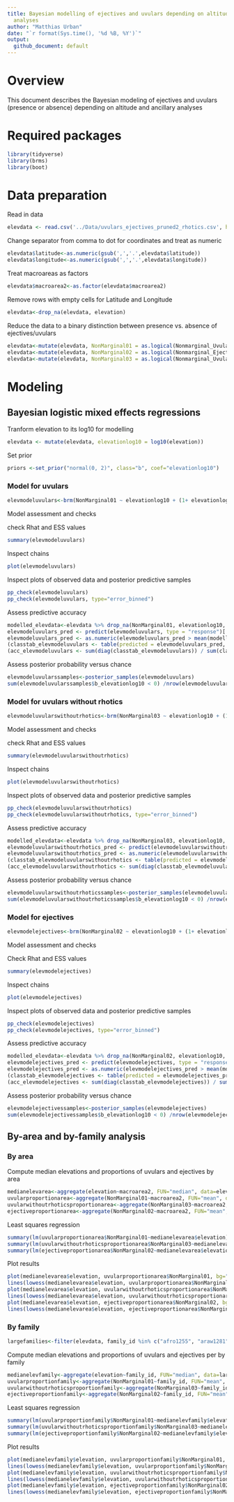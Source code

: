 ---
title: Bayesian modelling of ejectives and uvulars depending on altitude and ancillary
  analyses
author: "Matthias Urban"
date: "`r format(Sys.time(), '%d %B, %Y')`"
output:
  github_document: default
---
# Overview

This document describes the Bayesian modeling of ejectives and uvulars (presence or absence) depending on altitude and ancillary analyses

# Required packages

```{r message=FALSE, warning=FALSE}
library(tidyverse)
library(brms)
library(boot)
```

# Data preparation

Read in data

```{r}
elevdata <- read.csv('../Data/uvulars_ejectives_pruned2_rhotics.csv', header =T)
```

Change separator from comma to dot for coordinates and treat as numeric

```{r}
elevdata$latitude<-as.numeric(gsub(',','.',elevdata$latitude))
elevdata$longitude<-as.numeric(gsub(',','.',elevdata$longitude))
```

Treat macroareas as factors

```{r}
elevdata$macroarea2<-as.factor(elevdata$macroarea2)
```

Remove rows with empty cells for Latitude and Longitude

```{r}
elevdata<-drop_na(elevdata, elevation)
```

Reduce the data to a binary distinction between presence vs. absence of ejectives/uvulars

```{r}
elevdata<-mutate(elevdata, NonMarginal01 = as.logical(Nonmarginal_Uvular), NonMarginal01 = as.numeric(NonMarginal01))
elevdata<-mutate(elevdata, NonMarginal02 = as.logical(Nonmarginal_Ejective), NonMarginal02 = as.numeric(NonMarginal02))
elevdata<-mutate(elevdata, NonMarginal03 = as.logical(Nonmarginal_Uvular_no_rhotics), NonMarginal03 = as.numeric(NonMarginal03))
```

# Modeling


## Bayesian logistic mixed effects regressions

Tranform elevation to its log10 for modelling
```{r, warning=FALSE}
elevdata <- mutate(elevdata, elevationlog10 = log10(elevation))
```

Set prior
```{r}
priors <-set_prior("normal(0, 2)", class="b", coef="elevationlog10")
```

### Model for uvulars
```{r, warning=FALSE, results='hide', cache=TRUE}
elevmodeluvulars<-brm(NonMarginal01 ~ elevationlog10 + (1+ elevationlog10|macroarea2) +(1|family_id), family='bernoulli', data=elevdata, seed=31011, warmup=6000, iter=8000, chains=4, prior=priors, control=list(adapt_delta=0.999, max_treedepth=20))
```

Model assessment and checks

check Rhat and ESS values

```{r}
summary(elevmodeluvulars)
```

Inspect chains
```{r}
plot(elevmodeluvulars)
```

Inspect plots of observed data and posterior predictive samples
```{r}
pp_check(elevmodeluvulars)
pp_check(elevmodeluvulars, type="error_binned")
```

Assess predictive accuracy
```{r}
modelled_elevdata<-elevdata %>% drop_na(NonMarginal01, elevationlog10, macroarea2, family_id)
elevmodeluvulars_pred <- predict(elevmodeluvulars, type = "response")[ , "Estimate"]
elevmodeluvulars_pred <- as.numeric(elevmodeluvulars_pred > mean(modelled_elevdata$NonMarginal01))
(classtab_elevmodeluvulars <- table(predicted = elevmodeluvulars_pred, observed = modelled_elevdata$NonMarginal01))
(acc_elevmodeluvulars <- sum(diag(classtab_elevmodeluvulars)) / sum(classtab_elevmodeluvulars))
```

Assess posterior probability versus chance
```{r}
elevmodeluvularssamples<-posterior_samples(elevmodeluvulars)
sum(elevmodeluvularssamples$b_elevationlog10 < 0) /nrow(elevmodeluvularssamples)
```

### Model for uvulars without rhotics
```{r, warning=FALSE, results='hide', cache=TRUE}
elevmodeluvularswithoutrhotics<-brm(NonMarginal03 ~ elevationlog10 + (1+elevationlog10| macroarea2) +(1|family_id), family='bernoulli', data=elevdata, seed=31011, warmup=6000, iter=8000, chains=4, prior=priors, control=list(adapt_delta=0.999, max_treedepth=20))
```

Model assessment and checks

check Rhat and ESS values

```{r}
summary(elevmodeluvularswithoutrhotics)
```

Inspect chains
```{r}
plot(elevmodeluvularswithoutrhotics)
```

Inspect plots of observed data and posterior predictive samples
```{r}
pp_check(elevmodeluvularswithoutrhotics)
pp_check(elevmodeluvularswithoutrhotics, type="error_binned")
```

Assess predictive accuracy
```{r}
modelled_elevdata<-elevdata %>% drop_na(NonMarginal03, elevationlog10, macroarea2, family_id)
elevmodeluvularswithoutrhotics_pred <- predict(elevmodeluvularswithoutrhotics, type = "response")[ , "Estimate"]
elevmodeluvularswithoutrhotics_pred <- as.numeric(elevmodeluvularswithoutrhotics_pred > mean(modelled_elevdata$NonMarginal03))
(classtab_elevmodeluvularswithoutrhotics <- table(predicted = elevmodeluvularswithoutrhotics_pred, observed = modelled_elevdata$NonMarginal03))
(acc_elevmodeluvularswithoutrhotics <- sum(diag(classtab_elevmodeluvularswithoutrhotics)) / sum(classtab_elevmodeluvularswithoutrhotics))
```

Assess posterior probability versus chance
```{r}
elevmodeluvularswithoutrhoticssamples<-posterior_samples(elevmodeluvularswithoutrhotics)
sum(elevmodeluvularswithoutrhoticssamples$b_elevationlog10 < 0) /nrow(elevmodeluvularswithoutrhoticssamples)
```

### Model for ejectives
```{r, warning=FALSE, results='hide', cache=TRUE}
elevmodelejectives<-brm(NonMarginal02 ~ elevationlog10 + (1+ elevationlog10|macroarea2) +(1|family_id), family='bernoulli', data=elevdata, seed=31011, warmup=6000, iter=8000, chains=4, prior=priors, control=list(adapt_delta=0.999, max_treedepth=20))
```

Model assessment and checks

Check Rhat and ESS values
```{r}
summary(elevmodelejectives)
```

Inspect chains
```{r}
plot(elevmodelejectives)
```

Inspect plots of observed data and posterior predictive samples
```{r}
pp_check(elevmodelejectives)
pp_check(elevmodelejectives, type="error_binned")
```

Assess predictive accuracy
```{r}
modelled_elevdata<-elevdata %>% drop_na(NonMarginal02, elevationlog10, macroarea2, family_id)
elevmodelejectives_pred <- predict(elevmodelejectives, type = "response")[ , "Estimate"]
elevmodelejectives_pred <- as.numeric(elevmodelejectives_pred > mean(modelled_elevdata$NonMarginal02))
(classtab_elevmodelejectives <- table(predicted = elevmodelejectives_pred, observed = modelled_elevdata$NonMarginal02))
(acc_elevmodelejectives <- sum(diag(classtab_elevmodelejectives)) / sum(classtab_elevmodelejectives))
```

Assess posterior probability versus chance
```{r}
elevmodelejectivessamples<-posterior_samples(elevmodelejectives)
sum(elevmodelejectivessamples$b_elevationlog10 < 0) /nrow(elevmodelejectivessamples)
```

## By-area and by-family analysis

### By area
Compute median elevations and proportions of uvulars and ejectives by area
```{r}
medianelevarea<-aggregate(elevation~macroarea2, FUN="median", data=elevdata)
uvularproportionarea<-aggregate(NonMarginal01~macroarea2, FUN="mean", data=elevdata)
uvularwithoutrhoticsproportionarea<-aggregate(NonMarginal03~macroarea2, FUN="mean", data=elevdata)
ejectiveproportionarea<-aggregate(NonMarginal02~macroarea2, FUN="mean", data=elevdata)
```

Least squares regression
```{r}
summary(lm(uvularproportionarea$NonMarginal01~medianelevarea$elevation))
summary(lm(uvularwithoutrhoticsproportionarea$NonMarginal03~medianelevarea$elevation))
summary(lm(ejectiveproportionarea$NonMarginal02~medianelevarea$elevation))
```

Plot results
```{r}
plot(medianelevarea$elevation, uvularproportionarea$NonMarginal01, bg="black", pch=21, xlab="Median elevation per area", ylab="Proportion Uvulars")
lines(lowess(medianelevarea$elevation, uvularproportionarea$NonMarginal01, f=10, iter=10))
plot(medianelevarea$elevation, uvularwithoutrhoticsproportionarea$NonMarginal03, bg="black", pch=21, xlab="Median elevation per area", ylab="Proportion Uvulars without Rhotics")
lines(lowess(medianelevarea$elevation, uvularwithoutrhoticsproportionarea$NonMarginal03, f=10, iter=10))
plot(medianelevarea$elevation, ejectiveproportionarea$NonMarginal02, bg="black", pch=21, xlab="Median elevation per area", ylab="Proportion Ejectives")
lines(lowess(medianelevarea$elevation, ejectiveproportionarea$NonMarginal02, f=10, iter=10))
```

### By family

```{r}
largefamilies<-filter(elevdata, family_id %in% c("afro1255", "araw1281", "atha1245", "atla1278", "aust1307", "cari1283", "gong1255", "mand1469", "maya1287", "mong1329", "nakh1245", "otom1299", "sali1255", "sino1245", "taik1256", "tupi1275", "turk1311", "ural1272"))
```

Compute median elevations and proportions of uvulars and ejectives per by family
```{r}
medianelevfamily<-aggregate(elevation~family_id, FUN="median", data=largefamilies)
uvularproportionfamily<-aggregate(NonMarginal01~family_id, FUN="mean", data=largefamilies)
uvularwithoutrhoticsproportionfamily<-aggregate(NonMarginal03~family_id, FUN="mean", data=largefamilies)
ejectiveproportionfamily<-aggregate(NonMarginal02~family_id, FUN="mean", data=largefamilies)
```

Least squares regression
```{r}
summary(lm(uvularproportionfamily$NonMarginal01~medianelevfamily$elevation))
summary(lm(uvularwithoutrhoticsproportionfamily$NonMarginal03~medianelevfamily$elevation))
summary(lm(ejectiveproportionfamily$NonMarginal02~medianelevfamily$elevation))
```

Plot results
```{r}
plot(medianelevfamily$elevation, uvularproportionfamily$NonMarginal01, bg="black", pch=21, xlab="Median elevation per family", ylab="Proportion Uvulars")
lines(lowess(medianelevfamily$elevation, uvularproportionfamily$NonMarginal01, f=10, iter=10))
plot(medianelevfamily$elevation, uvularwithoutrhoticsproportionfamily$NonMarginal03, bg="black", pch=21, xlab="Median elevation per family", ylab="Proportion Uvulars without Rhotics")
lines(lowess(medianelevfamily$elevation, uvularwithoutrhoticsproportionfamily$NonMarginal03, f=10, iter=10))
plot(medianelevfamily$elevation, ejectiveproportionfamily$NonMarginal02, bg="black", pch=21, xlab="Median elevation per family", ylab="Proportion Ejectives")
lines(lowess(medianelevfamily$elevation, ejectiveproportionfamily$NonMarginal02, f=10, iter=10))
```